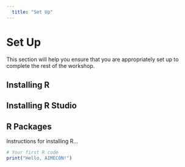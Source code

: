 ```yaml
---
  title: "Set Up"
---
```


# Set Up

This section will help you ensure that you are appropriately set up to complete the rest of the workshop.

## Installing R

## Installing R Studio

## R Packages

Instructions for installing R...

```r
# Your first R code
print("Hello, AIMECON!")

```